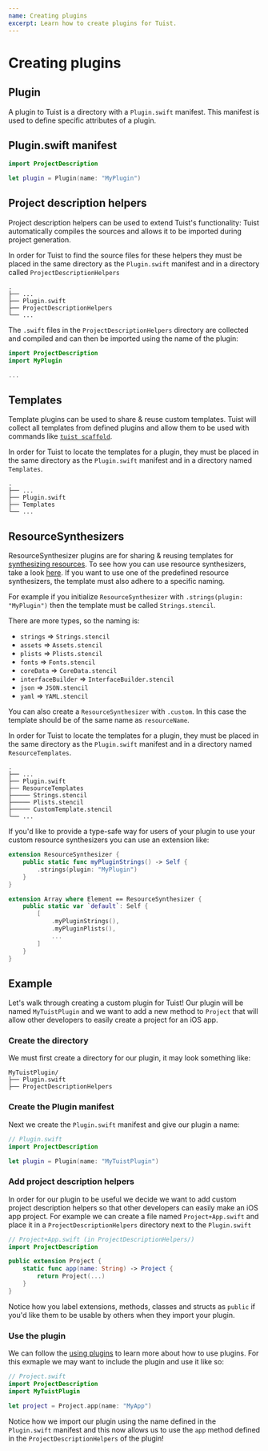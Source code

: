 ```yaml
---
name: Creating plugins
excerpt: Learn how to create plugins for Tuist.
---
```


# Creating plugins

## Plugin

A plugin to Tuist is a directory with a `Plugin.swift` manifest. This manifest is used to define specific attributes of a plugin.

## Plugin.swift manifest

```swift
import ProjectDescription

let plugin = Plugin(name: "MyPlugin")
```

## Project description helpers

Project description helpers can be used to extend Tuist's functionality: Tuist automatically compiles the sources and allows it to be imported during project generation.

In order for Tuist to find the source files for these helpers they must be placed in the same directory as the `Plugin.swift` manifest and in a
directory called `ProjectDescriptionHelpers`

```
.
├── ...
├── Plugin.swift
├── ProjectDescriptionHelpers
└── ...
```

The `.swift` files in the `ProjectDescriptionHelpers` directory are collected and compiled and can then be imported using the name
of the plugin:

```swift
import ProjectDescription
import MyPlugin

...
```

## Templates

Template plugins can be used to share & reuse custom templates. Tuist will collect all templates from defined plugins and allow them to be used with commands like [`tuist scaffold`](/docs/commands/scaffold/).

In order for Tuist to locate the templates for a plugin, they must be placed in the same directory as the `Plugin.swift` manifest and in a directory named `Templates`.

```
.
├── ...
├── Plugin.swift
├── Templates
└── ...
```

## ResourceSynthesizers

ResourceSynthesizer plugins are for sharing & reusing templates for [synthesizing resources](/docs/usage/resources/). To see how you can use resource synthesizers, take a look [here](/docs/usage/project-description#resourcesynthesizer). If you want to use one of the predefined resource synthesizers, the template must also adhere to a specific naming.

For example if you initialize `ResourceSynthesizer` with `.strings(plugin: "MyPlugin")` then the template must be called `Strings.stencil`.

There are more types, so the naming is:

- `strings` => `Strings.stencil`
- `assets` => `Assets.stencil`
- `plists` => `Plists.stencil`
- `fonts` => `Fonts.stencil`
- `coreData` => `CoreData.stencil`
- `interfaceBuilder` => `InterfaceBuilder.stencil`
- `json` => `JSON.stencil`
- `yaml` => `YAML.stencil`

You can also create a `ResourceSynthesizer` with `.custom`. In this case the template should be of the same name as `resourceName`.

In order for Tuist to locate the templates for a plugin, they must be placed in the same directory as the `Plugin.swift` manifest and in a directory named `ResourceTemplates`.

```
.
├── ...
├── Plugin.swift
├── ResourceTemplates
├───── Strings.stencil
├───── Plists.stencil
├───── CustomTemplate.stencil
└── ...
```

If you'd like to provide a type-safe way for users of your plugin to use your custom resource synthesizers you can use an extension like:

```swift
extension ResourceSynthesizer {
    public static func myPluginStrings() -> Self {
        .strings(plugin: "MyPlugin")
    }
}

extension Array where Element == ResourceSynthesizer {
    public static var `default`: Self {
        [
            .myPluginStrings(),
            .myPluginPlists(),
            ...
        ]
    }
}
```

## Example

Let's walk through creating a custom plugin for Tuist! Our plugin will be named `MyTuistPlugin` and we want to add a new method to `Project` that will
allow other developers to easily create a project for an iOS app.

### Create the directory

We must first create a directory for our plugin, it may look something like:

```
MyTuistPlugin/
├── Plugin.swift
├── ProjectDescriptionHelpers
```

### Create the Plugin manifest

Next we create the `Plugin.swift` manifest and give our plugin a name:

```swift
// Plugin.swift
import ProjectDescription

let plugin = Plugin(name: "MyTuistPlugin")
```

### Add project description helpers

In order for our plugin to be useful we decide we want to add custom project description helpers so that other developers can easily make an iOS app project.
For example we can create a file named `Project+App.swift` and place it in a `ProjectDescriptionHelpers` directory next to the `Plugin.swift`

```swift
// Project+App.swift (in ProjectDescriptionHelpers/)
import ProjectDescription

public extension Project {
    static func app(name: String) -> Project {
        return Project(...)
    }
}
```

Notice how you label extensions, methods, classes and structs as `public` if you'd like them to be usable by others when they import your plugin.

### Use the plugin

We can follow the [using plugins](/docs/plugins/using-plugins/) to learn more about how to use plugins. For this exmaple we may want to include the plugin and use it like so:

```swift
// Project.swift
import ProjectDescription
import MyTuistPlugin

let project = Project.app(name: "MyApp")
```

Notice how we import our plugin using the name defined in the `Plugin.swift` manifest and this now allows us to use the `app` method defined in the `ProjectDescriptionHelpers` of the plugin!
